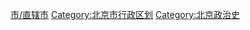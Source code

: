 [[Category:中国各省行政区划史|市/直辖市]]
[[Category:北京市行政区划|Category:北京市行政区划]]
[[Category:北京政治史|Category:北京政治史]]